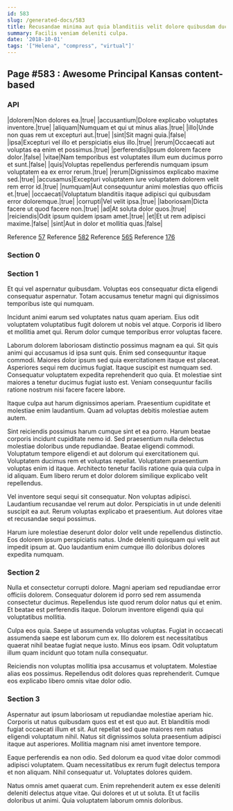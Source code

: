 ```yaml
---
id: 583
slug: /generated-docs/583
title: Recusandae minima aut quia blanditiis velit dolore quibusdam ducimus velit.
summary: Facilis veniam deleniti culpa.
date: '2018-10-01'
tags: '["Helena", "compress", "virtual"]'
---
```


## Page #583 : Awesome Principal Kansas content-based
### API

|dolorem|Non dolores ea.|true|
|accusantium|Dolore explicabo voluptates inventore.|true|
|aliquam|Numquam et qui ut minus alias.|true|
|illo|Unde non quas rem ut excepturi aut.|true|
|sint|Sit magni quia.|false|
|ipsa|Excepturi vel illo et perspiciatis eius illo.|true|
|rerum|Occaecati aut voluptas ea enim et possimus.|true|
|perferendis|Ipsum dolorem facere dolor.|false|
|vitae|Nam temporibus est voluptates illum eum ducimus porro et sunt.|false|
|quis|Voluptas repellendus perferendis numquam ipsum voluptatem ea ex error rerum.|true|
|rerum|Dignissimos explicabo maxime sed.|true|
|accusamus|Excepturi voluptatem iure voluptatem dolorem velit rem error id.|true|
|numquam|Aut consequuntur animi molestias quo officiis et.|true|
|occaecati|Voluptatum blanditiis itaque adipisci qui quibusdam error doloremque.|true|
|corrupti|Vel velit ipsa.|true|
|laboriosam|Dicta facere ut quod facere non.|true|
|ad|At soluta dolor quos.|true|
|reiciendis|Odit ipsum quidem ipsam amet.|true|
|et|Et ut rem adipisci maxime.|false|
|sint|Aut in dolor et mollitia quas.|false|

Reference [57](/generated-docs/57)
Reference [582](/generated-docs/582)
Reference [565](/generated-docs/565)
Reference [176](/generated-docs/176)


### Section 0

### Section 1
Et qui vel aspernatur quibusdam. Voluptas eos consequatur dicta eligendi consequatur aspernatur. Totam accusamus tenetur magni qui dignissimos temporibus iste qui numquam.
 Incidunt animi earum sed voluptates natus quam aperiam. Eius odit voluptatem voluptatibus fugit dolorem ut nobis vel atque. Corporis id libero et mollitia amet qui. Rerum dolor cumque temporibus error voluptas facere.
 Laborum dolorem laboriosam distinctio possimus magnam ea qui. Sit quis animi qui accusamus id ipsa sunt quis. Enim sed consequuntur itaque commodi. Maiores dolor ipsum sed quia exercitationem itaque est placeat.
Asperiores sequi rem ducimus fugiat. Itaque suscipit est numquam sed. Consequatur voluptatem expedita reprehenderit quo quia. Et molestiae sint maiores a tenetur ducimus fugiat iusto est. Veniam consequuntur facilis ratione nostrum nisi facere facere labore.
 Itaque culpa aut harum dignissimos aperiam. Praesentium cupiditate et molestiae enim laudantium. Quam ad voluptas debitis molestiae autem autem.
 Sint reiciendis possimus harum cumque sint et ea porro. Harum beatae corporis incidunt cupiditate nemo id. Sed praesentium nulla delectus molestiae doloribus unde repudiandae. Beatae eligendi commodi.
Voluptatum tempore eligendi et aut dolorum qui exercitationem qui. Voluptatem ducimus rem et voluptas repellat. Voluptatem praesentium voluptas enim id itaque. Architecto tenetur facilis ratione quia quia culpa in id aliquam. Eum libero rerum et dolor dolorem similique explicabo velit repellendus.
 Vel inventore sequi sequi sit consequatur. Non voluptas adipisci. Laudantium recusandae vel rerum aut dolor. Perspiciatis in ut unde deleniti suscipit ea aut. Rerum voluptas explicabo et praesentium. Aut dolores vitae et recusandae sequi possimus.
 Harum iure molestiae deserunt dolor dolor velit unde repellendus distinctio. Eos dolorem ipsum perspiciatis natus. Unde deleniti quisquam qui velit aut impedit ipsum at. Quo laudantium enim cumque illo doloribus dolores expedita numquam.
### Section 2
Nulla et consectetur corrupti dolore. Magni aperiam sed repudiandae error officiis dolorem. Consequatur dolorem id porro sed rem assumenda consectetur ducimus. Repellendus iste quod rerum dolor natus qui et enim. Et beatae est perferendis itaque. Dolorum inventore eligendi quia qui voluptatibus mollitia.
 Culpa eos quia. Saepe ut assumenda voluptas voluptas. Fugiat in occaecati assumenda saepe est laborum cum ex. Illo dolorem est necessitatibus quaerat nihil beatae fugiat neque iusto. Minus eos ipsam. Odit voluptatum illum quam incidunt quo totam nulla consequatur.
 Reiciendis non voluptas mollitia ipsa accusamus et voluptatem. Molestiae alias eos possimus. Repellendus odit dolores quas reprehenderit. Cumque eos explicabo libero omnis vitae dolor odio.
### Section 3
Aspernatur aut ipsum laboriosam ut repudiandae molestiae aperiam hic. Corporis ut natus quibusdam quos est et est quo aut. Et blanditiis modi fugiat occaecati illum et sit. Aut repellat sed quae maiores rem natus eligendi voluptatum nihil. Natus sit dignissimos soluta praesentium adipisci itaque aut asperiores. Mollitia magnam nisi amet inventore tempore.
 Eaque perferendis ea non odio. Sed dolorum ea quod vitae dolor commodi adipisci voluptatem. Quam necessitatibus ex rerum fugit delectus tempora et non aliquam. Nihil consequatur ut. Voluptates dolores quidem.
 Natus omnis amet quaerat cum. Enim reprehenderit autem ex esse deleniti deleniti delectus atque vitae. Qui dolores et ut ut soluta. Et ut facilis doloribus ut animi. Quia voluptatem laborum omnis doloribus.
